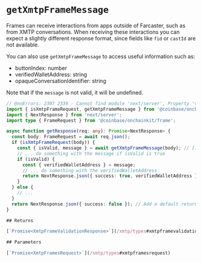 # `getXmtpFrameMessage`

Frames can receive interactions from apps outside of Farcaster, such as from XMTP conversations.
When receiving these interactions you can expect a slightly different response format,
since fields like `fid` or `castId` are not available.

You can also use `getXmtpFrameMessage` to access useful information such as:

- buttonIndex: number
- verifiedWalletAddress: string
- opaqueConversationIdentifier: string

Note that if the `message` is not valid, it will be undefined.

```ts twoslash
// @noErrors: 2307 2339 - Cannot find module 'next/server', Property 'verifiedWalletAddress' does not exist on type
import { isXmtpFrameRequest, getXmtpFrameMessage } from '@coinbase/onchainkit/xmtp'; // [!code focus]
import { NextResponse } from 'next/server';
import type { FrameRequest } from '@coinbase/onchainkit/frame';

async function getResponse(req: any): Promise<NextResponse> {
  const body: FrameRequest = await req.json();
  if (isXmtpFrameRequest(body)) {
    const { isValid, message } = await getXmtpFrameMessage(body); // [!code focus]
    // ... do something with the message if isValid is true
    if (isValid) {
      const { verifiedWalletAddress } = message;
      // ... do something with the verifiedWalletAddress
      return NextResponse.json({ success: true, verifiedWalletAddress }); // Add a return statement
    }
  } else {
    // ...
  }
  return NextResponse.json({ success: false }); // Add a default return statement
}

## Returns

[`Promise<XmtpFrameValidationResponse>`](/xmtp/types#xmtpframevalidationresponse)

## Parameters

[`Promise<XmtpFramesRequest>`](/xmtp/types#xmtpframesrequest)
